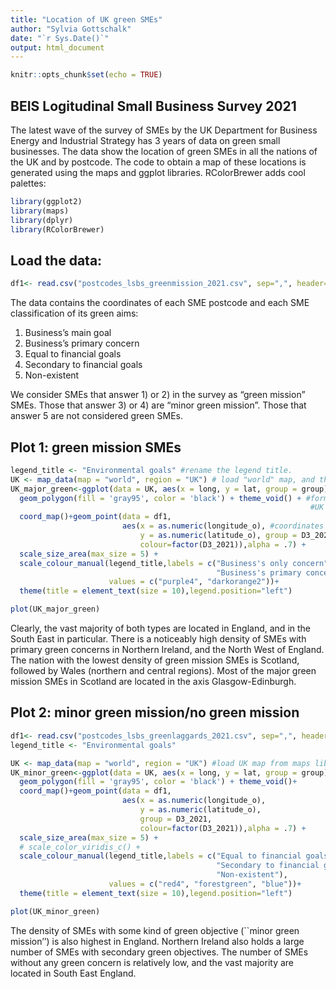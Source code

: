 ---
title: "Location of UK green SMEs"
author: "Sylvia Gottschalk"
date: "`r Sys.Date()`"
output: html_document
---

```{r setup, include=FALSE}
knitr::opts_chunk$set(echo = TRUE)
```

## BEIS Logitudinal Small Business Survey 2021

The latest wave of the survey of SMEs by the UK Department for Business Energy and Industrial Strategy has 3 years of data on green small businesses. The data show the location of green SMEs in all the nations of the UK and by postcode. The code to obtain a map of these locations is generated using the maps and ggplot libraries. RColorBrewer adds cool palettes: 

```{r}
library(ggplot2)
library(maps)
library(dplyr)
library(RColorBrewer)
```

## Load the data:

```{r}
df1<- read.csv("postcodes_lsbs_greenmission_2021.csv", sep=",", header=T)
```

The data contains the coordinates of each SME postcode and each SME classification of its green aims:

1) Business's main goal
2) Business's primary concern
3) Equal to financial goals
4) Secondary to financial goals
5) Non-existent

We consider SMEs that answer 1) or 2) in the survey as "green mission" SMEs. Those that answer 3) or 4) are "minor green mission". Those that answer 5 are not considered green SMEs.


## Plot 1: green mission SMEs

```{r}
legend_title <- "Environmental goals" #rename the legend title.
UK <- map_data(map = "world", region = "UK") # load "world" map, and then UK
UK_major_green<-ggplot(data = UK, aes(x = long, y = lat, group = group)) + 
  geom_polygon(fill = 'gray95', color = 'black') + theme_void() + #format empty 
                                                                   #UK map
  coord_map()+geom_point(data = df1,                
                         aes(x = as.numeric(longitude_o), #coordinates of SMEs  
                             y = as.numeric(latitude_o), group = D3_2021,
                             colour=factor(D3_2021)),alpha = .7) + 
  scale_size_area(max_size = 5) + 
  scale_colour_manual(legend_title,labels = c("Business's only concern",
                                              "Business's primary concern"),
                      values = c("purple4", "darkorange2"))+
  theme(title = element_text(size = 10),legend.position="left")

```


```{r}
plot(UK_major_green)
```

Clearly, the vast majority of both types are located in England, and in the South East in particular. There is a noticeably high density of SMEs with primary green concerns in Northern Ireland, and the North West of England. The nation with the lowest density of green mission SMEs is Scotland, followed by Wales (northern and central regions). Most of the major green mission SMEs in Scotland are located in the axis Glasgow-Edinburgh. 

## Plot 2: minor green mission/no green mission 

```{r}
df1<- read.csv("postcodes_lsbs_greenlaggards_2021.csv", sep=",", header=T)
legend_title <- "Environmental goals"

UK <- map_data(map = "world", region = "UK") #load UK map from maps library
UK_minor_green<-ggplot(data = UK, aes(x = long, y = lat, group = group)) + 
  geom_polygon(fill = 'gray95', color = 'black') + theme_void()+  
  coord_map()+geom_point(data = df1, 
                         aes(x = as.numeric(longitude_o), 
                             y = as.numeric(latitude_o),
                             group = D3_2021,
                             colour=factor(D3_2021)),alpha = .7) + 
  scale_size_area(max_size = 5) + 
  # scale_color_viridis_c() + 
  scale_colour_manual(legend_title,labels = c("Equal to financial goals", 
                                              "Secondary to financial goals", 
                                              "Non-existent"), 
                      values = c("red4", "forestgreen", "blue"))+
  theme(title = element_text(size = 10),legend.position="left")
```

```{r}
plot(UK_minor_green)
```

The density of SMEs with some kind of green objective (``minor green mission'') is also highest in England. Northern Ireland also holds a large number of SMEs with secondary green objectives.  The number of SMEs without any green concern is relatively low, and the vast majority are located in South East England.

